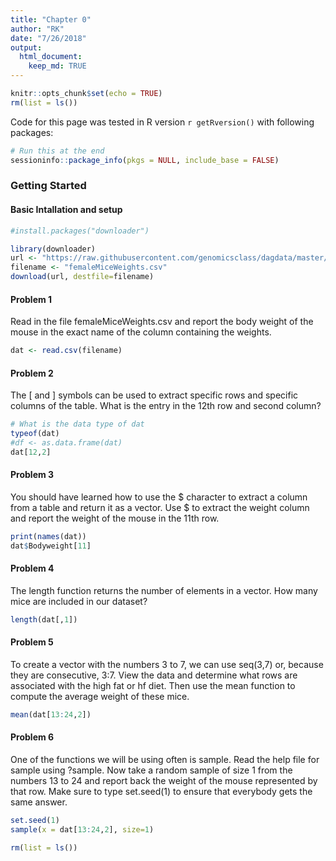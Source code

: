 ```yaml
---
title: "Chapter 0"
author: "RK"
date: "7/26/2018"
output:
  html_document:
    keep_md: TRUE
---
```


```r
knitr::opts_chunk$set(echo = TRUE)
rm(list = ls())
```
Code for this page was tested in R version `r getRversion()` with following packages:

```r
# Run this at the end
sessioninfo::package_info(pkgs = NULL, include_base = FALSE)

```
### Getting Started

#### Basic Intallation and setup

```r
#install.packages("downloader")
```

```r
library(downloader) 
url <- "https://raw.githubusercontent.com/genomicsclass/dagdata/master/inst/extdata/femaleMiceWeights.csv"
filename <- "femaleMiceWeights.csv" 
download(url, destfile=filename)
```
#### Problem 1

Read in the file femaleMiceWeights.csv and report the body weight of the mouse in the exact name of the column containing the weights.
```r
dat <- read.csv(filename)
```

#### Problem 2
The [ and ] symbols can be used to extract specific rows and specific columns of the table. What is the entry in the 12th row and second column?
```r
# What is the data type of dat
typeof(dat)
#df <- as.data.frame(dat)
dat[12,2]
```
#### Problem 3
You should have learned how to use the \$ character to extract a column from a table and return it as a vector. Use \$ to extract the weight column and report the weight of the mouse in the 11th row.

```r
print(names(dat))
dat$Bodyweight[11]
```

#### Problem 4
The length function returns the number of elements in a vector. How many mice are included in our dataset?

```r
length(dat[,1])
```


#### Problem 5

To create a vector with the numbers 3 to 7, we can use seq(3,7) or, because they are consecutive, 3:7. View the data and determine what rows are associated with the high fat or hf diet. Then use the mean function to compute the average weight of these mice.

```r
mean(dat[13:24,2])
```

#### Problem 6

One of the functions we will be using often is sample. Read the help file for sample using ?sample. Now take a random sample of size 1 from the numbers 13 to 24 and report back the weight of the mouse represented by that row. Make sure to type set.seed(1) to ensure that everybody gets the same answer.

```r
set.seed(1)
sample(x = dat[13:24,2], size=1)
```
```r
rm(list = ls())
```

